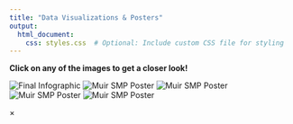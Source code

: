 ```yaml
---
title: "Data Visualizations & Posters"
output:
  html_document:
    css: styles.css  # Optional: Include custom CSS file for styling
---
```


**Click on any of the images to get a closer look!**

<!-- Gallery with clickable images -->
<div class="gallery">
  <img src="projects/2024-03-09-georgia-marsh/final-infographic.png" alt="Final Infographic" onclick="openModal('projects/2024-03-09-georgia-marsh/final-infographic.png')" class="gallery-img">
  <img src="projects/2023-11-13-apple-bloom/apple-poster.png" alt="Muir SMP Poster" onclick="openModal('projects/2023-11-13-apple-bloom/apple-poster.png')" class="gallery-img">
  <img src="images/Muir_smp_poster.png" alt="Muir SMP Poster" onclick="openModal('images/Muir_smp_poster.png')" class="gallery-img">
  <img src="images/frog_plot-03.png" alt="Muir SMP Poster" onclick="openModal('images/frog_plot-03.png')" class="gallery-img">
  <img src="images/lobster_plot.png" alt="Muir SMP Poster" onclick="openModal('images/lobster_plot.png')" class="gallery-img">
</div>

<!-- The Modal -->
<div id="myModal" class="modal">
  <span class="close" onclick="closeModal()">&times;</span>
  <img class="modal-content" id="modalImg">
</div>

<!-- JavaScript for Modal -->
<script>
// Function to open the modal with clicked image
function openModal(imgSrc) {
  var modal = document.getElementById('myModal');
  var modalImg = document.getElementById('modalImg');
  modal.style.display = "block";
  modalImg.src = imgSrc;
}

// Function to close the modal
function closeModal() {
  var modal = document.getElementById('myModal');
  modal.style.display = "none";
}
</script>
